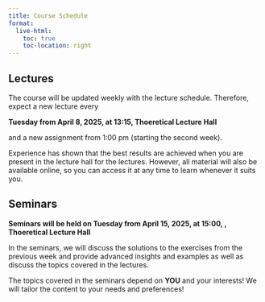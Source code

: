 ```yaml
---
title: Course Schedule
format:
  live-html:
    toc: true
    toc-location: right
---
```


## Lectures

The course will be updated weekly with the lecture schedule. Therefore, expect a new lecture every

**Tuesday from April 8, 2025, at 13:15, Thoeretical Lecture Hall**

and a new assignment from 1:00 pm (starting the second week).

Experience has shown that the best results are achieved when you are present in the lecture hall for the lectures. However, all material will also be available online, so you can access it at any time to learn whenever it suits you.


## Seminars

**Seminars will be held on Tuesday from April 15, 2025, at 15:00, , Thoeretical Lecture Hall**

In the seminars, we will discuss the solutions to the exercises from the previous week and provide advanced insights and examples as well as discuss the topics covered in the lectures.

The topics covered in the seminars depend on **YOU** and your interests! We will tailor the content to your needs and preferences!
